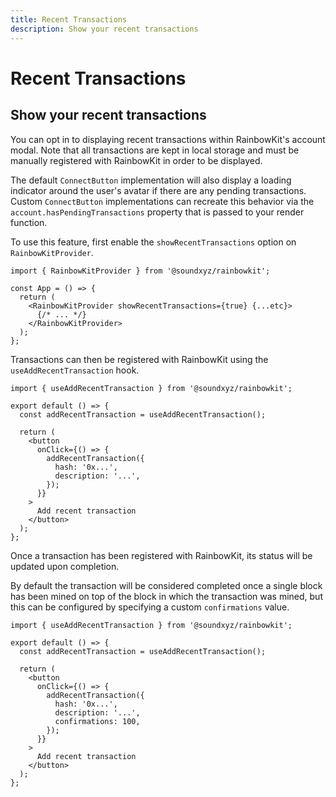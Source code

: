 ```yaml
---
title: Recent Transactions
description: Show your recent transactions
---
```


# Recent Transactions

## Show your recent transactions

You can opt in to displaying recent transactions within RainbowKit's account modal. Note that all transactions are kept in local storage and must be manually registered with RainbowKit in order to be displayed.

The default `ConnectButton` implementation will also display a loading indicator around the user's avatar if there are any pending transactions. Custom `ConnectButton` implementations can recreate this behavior via the `account.hasPendingTransactions` property that is passed to your render function.

To use this feature, first enable the `showRecentTransactions` option on `RainbowKitProvider`.

```tsx
import { RainbowKitProvider } from '@soundxyz/rainbowkit';

const App = () => {
  return (
    <RainbowKitProvider showRecentTransactions={true} {...etc}>
      {/* ... */}
    </RainbowKitProvider>
  );
};
```

Transactions can then be registered with RainbowKit using the `useAddRecentTransaction` hook.

```tsx
import { useAddRecentTransaction } from '@soundxyz/rainbowkit';

export default () => {
  const addRecentTransaction = useAddRecentTransaction();

  return (
    <button
      onClick={() => {
        addRecentTransaction({
          hash: '0x...',
          description: '...',
        });
      }}
    >
      Add recent transaction
    </button>
  );
};
```

Once a transaction has been registered with RainbowKit, its status will be updated upon completion.

By default the transaction will be considered completed once a single block has been mined on top of the block in which the transaction was mined, but this can be configured by specifying a custom `confirmations` value.

```tsx
import { useAddRecentTransaction } from '@soundxyz/rainbowkit';

export default () => {
  const addRecentTransaction = useAddRecentTransaction();

  return (
    <button
      onClick={() => {
        addRecentTransaction({
          hash: '0x...',
          description: '...',
          confirmations: 100,
        });
      }}
    >
      Add recent transaction
    </button>
  );
};
```
